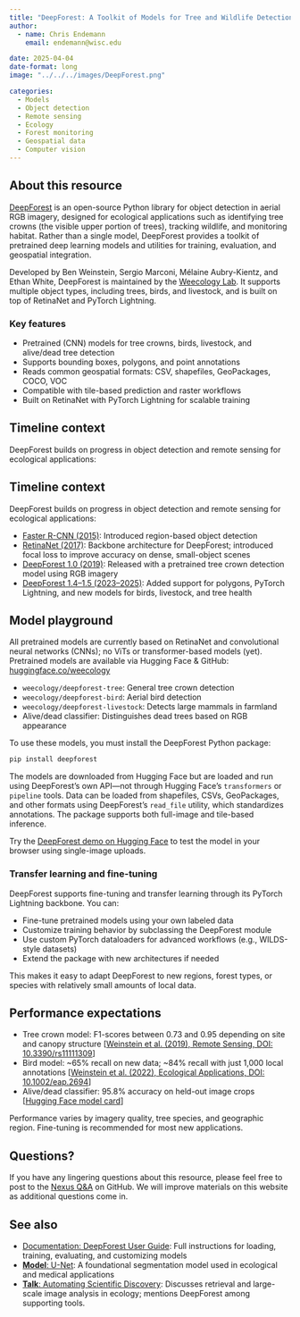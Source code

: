 ```yaml
---
title: "DeepForest: A Toolkit of Models for Tree and Wildlife Detection in Aerial Imagery"
author: 
  - name: Chris Endemann
    email: endemann@wisc.edu

date: 2025-04-04
date-format: long
image: "../../../images/DeepForest.png"

categories: 
  - Models
  - Object detection
  - Remote sensing
  - Ecology
  - Forest monitoring
  - Geospatial data
  - Computer vision
---
```


## About this resource

[DeepForest](https://deepforest.readthedocs.io/en/latest/) is an open-source Python library for object detection in aerial RGB imagery, designed for ecological applications such as identifying tree crowns (the visible upper portion of trees), tracking wildlife, and monitoring habitat. Rather than a single model, DeepForest provides a toolkit of pretrained deep learning models and utilities for training, evaluation, and geospatial integration.

Developed by Ben Weinstein, Sergio Marconi, Mélaine Aubry-Kientz, and Ethan White, DeepForest is maintained by the [Weecology Lab](https://www.weecology.org/). It supports multiple object types, including trees, birds, and livestock, and is built on top of RetinaNet and PyTorch Lightning.

### Key features

- Pretrained (CNN) models for tree crowns, birds, livestock, and alive/dead tree detection  
- Supports bounding boxes, polygons, and point annotations  
- Reads common geospatial formats: CSV, shapefiles, GeoPackages, COCO, VOC  
- Compatible with tile-based prediction and raster workflows  
- Built on RetinaNet with PyTorch Lightning for scalable training

## Timeline context

DeepForest builds on progress in object detection and remote sensing for ecological applications:

## Timeline context

DeepForest builds on progress in object detection and remote sensing for ecological applications:

- [Faster R-CNN (2015)](https://arxiv.org/abs/1506.01497): Introduced region-based object detection  
- [RetinaNet (2017)](https://arxiv.org/abs/1708.02002): Backbone architecture for DeepForest; introduced focal loss to improve accuracy on dense, small-object scenes  
- [DeepForest 1.0 (2019)](https://www.mdpi.com/2072-4292/11/11/1309): Released with a pretrained tree crown detection model using RGB imagery  
- [DeepForest 1.4–1.5 (2023–2025)](https://deepforest.readthedocs.io/en/latest/release_notes.html): Added support for polygons, PyTorch Lightning, and new models for birds, livestock, and tree health


## Model playground

All pretrained models are currently based on RetinaNet and convolutional neural networks (CNNs); no ViTs or transformer-based models (yet).
Pretrained  models are available via Hugging Face & GitHub: [huggingface.co/weecology](https://huggingface.co/weecology)

- `weecology/deepforest-tree`: General tree crown detection  
- `weecology/deepforest-bird`: Aerial bird detection  
- `weecology/deepforest-livestock`: Detects large mammals in farmland  
- Alive/dead classifier: Distinguishes dead trees based on RGB appearance  

To use these models, you must install the DeepForest Python package:

```bash
pip install deepforest
```

The models are downloaded from Hugging Face but are loaded and run using DeepForest’s own API—not through Hugging Face’s `transformers` or `pipeline` tools. 
Data can be loaded from shapefiles, CSVs, GeoPackages, and other formats using DeepForest’s `read_file` utility, which standardizes annotations. The package supports both full-image and tile-based inference.

Try the [DeepForest demo on Hugging Face](https://huggingface.co/spaces/weecology/deepforest-demo) to test the model in your browser using single-image uploads.

### Transfer learning and fine-tuning

DeepForest supports fine-tuning and transfer learning through its PyTorch Lightning backbone. You can:

- Fine-tune pretrained models using your own labeled data  
- Customize training behavior by subclassing the DeepForest module  
- Use custom PyTorch dataloaders for advanced workflows (e.g., WILDS-style datasets)  
- Extend the package with new architectures if needed  

This makes it easy to adapt DeepForest to new regions, forest types, or species with relatively small amounts of local data.

## Performance expectations

- Tree crown model: F1-scores between 0.73 and 0.95 depending on site and canopy structure [[Weinstein et al. (2019), Remote Sensing, DOI: 10.3390/rs11111309](https://www.mdpi.com/2072-4292/11/11/1309)]
- Bird model: ~65% recall on new data; ~84% recall with just 1,000 local annotations  [[Weinstein et al. (2022), Ecological Applications, DOI: 10.1002/eap.2694](https://doi.org/10.1002/eap.2694)]
- Alive/dead classifier: 95.8% accuracy on held-out image crops [[Hugging Face model card](https://huggingface.co/weecology/cropmodel-deadtrees)]

Performance varies by imagery quality, tree species, and geographic region. Fine-tuning is recommended for most new applications.

## Questions?

If you have any lingering questions about this resource, please feel free to post to the [Nexus Q&A](https://github.com/UW-Madison-DataScience/ML-X-Nexus/discussions/categories/q-a) on GitHub. We will improve materials on this website as additional questions come in.

## See also

- [Documentation: DeepForest User Guide](https://deepforest.readthedocs.io/en/latest/): Full instructions for loading, training, evaluating, and customizing models  
- [**Model**: U-Net](https://uw-madison-datascience.github.io/ML-X-Nexus/Toolbox/Models/unet.html): A foundational segmentation model used in ecological and medical applications  
- [**Talk**: Automating Scientific Discovery](https://uw-madison-datascience.github.io/ML-X-Nexus/Applications/Videos/Forums/mlx_2025-03-04.html): Discusses retrieval and large-scale image analysis in ecology; mentions DeepForest among supporting tools.
